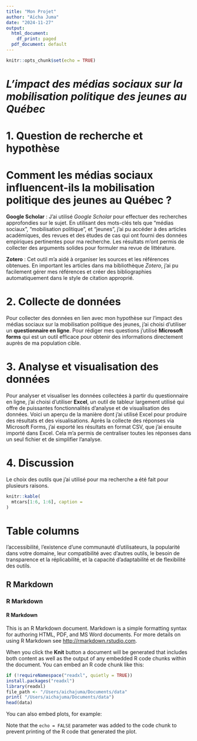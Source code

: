 ```yaml
---
title: "Mon Projet"
author: "Aïcha Juma"
date: "2024-11-27"
output:
  html_document:
    df_print: paged
  pdf_document: default
---
```


```r
knitr::opts_chunk$set(echo = TRUE)
```

# *L'impact des médias sociaux sur la mobilisation politique des jeunes au Québec*

# **1. Question de recherche et hypothèse**

# **Comment les médias sociaux influencent-ils la mobilisation politique des jeunes au Québec ?**

 **Google Scholar** : J'ai utilisé *Google Scholar* pour effectuer des recherches approfondies sur le sujet. En utilisant des mots-clés tels que "médias sociaux", "mobilisation politique", et "jeunes", j'ai pu accéder à des articles académiques, des revues et des études de cas qui ont fourni des données empiriques pertinentes pour ma recherche. Les résultats m'ont permis de collecter des arguments solides pour formuler ma revue de littérature.

 **Zotero** : Cet outil m'a aidé à organiser les sources et les références obtenues. En important les articles dans ma bibliothèque *Zotero*, j'ai pu facilement gérer mes références et créer des bibliographies automatiquement dans le style de citation approprié.
 
# **2. Collecte de données**

 Pour collecter des données en lien avec mon hypothèse sur l'impact des médias sociaux sur la mobilisation politique des jeunes, j'ai choisi d'utiliser un **questionnaire en ligne**. Pour rédiger mes questions j'utilisé **Microsoft forms** qui est un outil efficace pour obtenir des informations directement auprès de ma population cible. 
 
# **3. Analyse et visualisation des données**
 Pour analyser et visualiser les données collectées à partir du questionnaire en ligne, j'ai choisi d'utiliser **Excel**, un outil de tableur largement utilisé qui offre de puissantes fonctionnalités d'analyse et de visualisation des données. Voici un aperçu de la manière dont j'ai utilisé Excel pour produire des résultats et des visualisations.
 Après la collecte des réponses via Microsoft Forms, j'ai exporté les résultats en format CSV, que j'ai ensuite importé dans Excel. Cela m'a permis de centraliser toutes les réponses dans un seul fichier et de simplifier l'analyse.
 

 
# **4. Discussion**
Le choix des outils que j'ai utilisé pour ma recherche a été fait pour plusieurs raisons.

```r
knitr::kable(
  mtcars[1:6, 1:6], caption = 
)
```

# Table columns




l'accessibilité, l'existence d'une communauté d'utilisateurs, la popularité dans votre domaine, leur compatibilité avec d'autres outils, le besoin de transparence et la réplicabilité, et la capacité d'adaptabilité et de flexibilité des outils.

## R Markdown
### R Markdown
#### R Markdown

This is an R Markdown document. Markdown is a simple formatting syntax for authoring HTML, PDF, and MS Word documents. For more details on using R Markdown see <http://rmarkdown.rstudio.com>.

When you click the **Knit** button a document will be generated that includes both content as well as the output of any embedded R code chunks within the document. You can embed an R code chunk like this:

```r
if (!requireNamespace("readxl", quietly = TRUE))
install.packages("readxl")
library(readxl)
file_path <- "/Users/aichajuma/Documents/data"
print( "/Users/aichajuma/Documents/data")
head(data)
```



You can also embed plots, for example:




Note that the `echo = FALSE` parameter was added to the code chunk to prevent printing of the R code that generated the plot.
